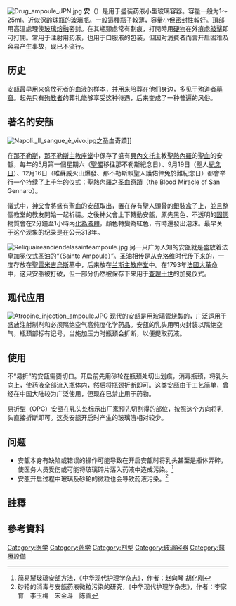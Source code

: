 [[File:Drug_ampoule_JPN.jpg|thumb]]
'''安{{ruby|瓿|-{zh-tw:ㄆㄡˇ; zh-cn:bù;}-}}'''{{NoteTag|請注意「瓿」並非「瓶」，「安瓿」常被誤用為「安瓶」。「瓿」的規範標準讀音具兩岸差異，中國大陸和臺灣分別念-{zh-tw:ㄅㄨˋ; zh-cn:bù}-和-{zh-tw:ㄆㄡˇ; zh-cn:pǒu}-。}}（{{lang-en|ampoule/ampule}}）是用于盛装药液小型玻璃容器。容量一般为1～25ml。近似保齡球瓶的玻璃瓶。一般這種[[瓶子|瓶子]]較薄，容量小但[[密封|密封]]性較好。頂部用高溫處理使[[玻璃|玻璃]][[熔融|熔融]]密封。在其瓶頸處常有劃痕，打開時用[[硬物|硬物]]在外痕處[[敲擊|敲擊]]即可打開。常用于注射用药液，也用于口服液的包装，但因对消费者而言开启困难及容易产生事故，现已不流行。

==历史==
安瓿最早用来盛放死者的血液的样本，并用来陪葬在他们身边，多见于[[殉道者墓窟|殉道者墓窟]]。起先只有[[殉教者|殉教者]]的葬礼能够享受这种待遇，后来变成了一种普遍的风俗。

==著名的安瓿==
[[File:Napoli._Il_sangue_è_vivo.jpg|thumb]]之圣血奇蹟]]

在[[那不勒斯|那不勒斯]]，[[那不勒斯主教座堂|那不勒斯主教座堂]]中保存了盛有[[貝內文托|貝內文托]]主教[[聖雅納略|聖熱內羅]]的[[聖血|聖血]]的安瓿，每年的5月第一個星期六（[[聖髑|聖髑]]移往那不勒斯紀念日）、9月19日（聖人[[羅馬天主教聖人曆|紀念日]]）、12月16日（維蘇威火山爆發、那不勒斯賴聖人護佑倖免於難紀念日）都會举行一个持续了上千年的仪式：[[聖雅納略|聖熱內羅]]之圣血奇蹟（the Blood Miracle of San Gennaro）。

儀式中，[[神父|神父]]會將盛有聖血的安瓿取出，置在存有聖人頭骨的銀裝盒子上，並且整個教堂的教友開始一起祈禱。之後神父會上下轉動安瓿，原先黑色、不透明的[[固態|固態]]物質會在2分鐘至1小時內[[液化|化為液體]]，顏色轉變為紅色，有時還發出泡沫。最早关于这个现象的纪录是在公元313年。

[[File:Reliquaireanciendelasainteampoule.jpg|thumb]]
另一只广为人知的安瓿就是盛放着法皇[[加冕|加冕]]仪式圣油的“{{Link-en|神圣安瓿|Holy Ampulla}}（Sainte Ampoule）”。圣油相传是从[[克洛维一世|克洛维]]时代传下来的，一度存放在[[聖雷米吉烏斯|聖雷米吉烏斯]]墓中，后来放在[[兰斯主教座堂|兰斯主教座堂]]中。在1793年[[法國大革命|法國大革命]]中，这只安瓿被打破，但一部分仍然被保存下来用于[[查理十世_(法兰西)|查理十世]]的加冕仪式。

==现代应用==
[[File:Atropine_injection_ampoule.JPG|thumb]]
现代的安瓿是用玻璃管烧製的，广泛运用于盛放注射制剂和必须隔绝空气高纯度化学药品。安瓿的乳头用明火封装以隔绝空气，瓶颈部标有记号，当施加压力时瓶颈会折断，以便提取药液。

==使用==
不“易折”的安瓿需要切口。开启前先用砂轮在瓶颈处切出划痕，消毒瓶颈，将乳头向上，使药液全部流入瓶体内，然后将瓶颈折断即可。这类安瓿由于工艺简单，曾经在中国大陆较为广泛使用，但现在已禁止用于药物。

易折型（OPC）安瓿在乳头处标示出厂家预先切割得的部位，按照这个方向将乳头直接折断即可。这类安瓿开启时产生的玻璃渣相对较少。

==问题==
*安瓿本身有缺陷或错误的操作可能导致在开启安瓿时将乳头甚至是瓶体弄碎，使医务人员受伤或可能将玻璃碎片落入药液中造成污染。<ref>简易掰玻璃安瓿方法，《中华现代护理学杂志》，作者：赵向琴 胡化刚</ref>
*安瓿开启过程中玻璃及砂轮的微粒也会导致药液污染。<ref>砂轮的消毒与安瓿药液微粒污染的研究，《中华现代护理学杂志》，作者：李家育　李玉梅　宋金斗　陈善</ref>

==註釋==
{{NoteFoot}}

==參考資料==
{{reflist}}

{{包裝}}

[[Category:医学|Category:医学]]
[[Category:药学|Category:药学]]
[[Category:剂型|Category:剂型]]
[[Category:玻璃容器|Category:玻璃容器]]
[[Category:醫療設備|Category:醫療設備]]